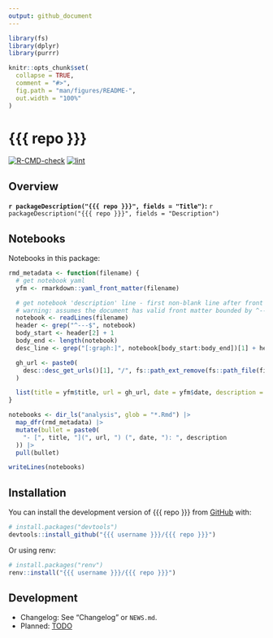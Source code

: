 ```yaml
---
output: github_document
---
```


<!-- README.md is generated from README.Rmd. Please edit that file -->

```r
library(fs)
library(dplyr)
library(purrr)

knitr::opts_chunk$set(
  collapse = TRUE,
  comment = "#>",
  fig.path = "man/figures/README-",
  out.width = "100%"
)
```

# {{{ repo }}}

<!-- badges: start -->
[![R-CMD-check](https://github.com/{{{ username }}}/{{{ repo }}}/workflows/R-CMD-check/badge.svg)](https://github.com/{{{ username }}}/{{{ repo }}}/actions)
[![lint](https://github.com/{{{ username }}}/{{{ repo }}}/workflows/lint/badge.svg)](https://github.com/{{{ username }}}/{{{ repo }}}/actions)
<!-- badges: end -->

## Overview

**`r packageDescription("{{{ repo }}}", fields = "Title")`:** `r packageDescription("{{{ repo }}}", fields = "Description")`

## Notebooks

Notebooks in this package:

```r
rmd_metadata <- function(filename) {
  # get notebook yaml
  yfm <- rmarkdown::yaml_front_matter(filename)

  # get notebook 'description' line - first non-blank line after front matter
  # warning: assumes the document has valid front matter bounded by ^---$
  notebook <- readLines(filename)
  header <- grep("^---$", notebook)
  body_start <- header[2] + 1
  body_end <- length(notebook)
  desc_line <- grep("[:graph:]", notebook[body_start:body_end])[1] + header[2]

  gh_url <- paste0(
    desc::desc_get_urls()[1], "/", fs::path_ext_remove(fs::path_file(filename)), ".html"
  )

  list(title = yfm$title, url = gh_url, date = yfm$date, description = notebook[desc_line])
}

notebooks <- dir_ls("analysis", glob = "*.Rmd") |>
  map_dfr(rmd_metadata) |>
  mutate(bullet = paste0(
    "- [", title, "](", url, ") (", date, "): ", description
  )) |>
  pull(bullet)

writeLines(notebooks)
```

## Installation

You can install the development version of {{{ repo }}} from [GitHub](https://github.com/) with:

``` r
# install.packages("devtools")
devtools::install_github("{{{ username }}}/{{{ repo }}}")
```

Or using renv:

``` r
# install.packages("renv")
renv::install("{{{ username }}}/{{{ repo }}}")
```

## Development

- Changelog: See "Changelog" or `NEWS.md`.
- Planned: [TODO](TODO.md)
